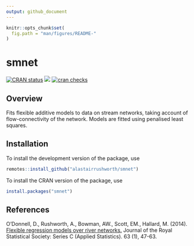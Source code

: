 ```yaml
---
output: github_document
---
```


```r
knitr::opts_chunk$set(
  fig.path = "man/figures/README-"
)
```


# smnet


[![CRAN status](https://www.r-pkg.org/badges/version/smnet)](https://cran.r-project.org/package=smnet)
[![](https://cranlogs.r-pkg.org/badges/smnet)](https://cran.r-project.org/package=smnet)
[![cran checks](https://cranchecks.info/badges/summary/smnet)](https://cran.r-project.org/web/checks/check_results_smnet.html)  


Overview
---

Fits flexible additive models to data on stream networks, taking account of flow-connectivity of the network.  Models are fitted using penalised least squares.


Installation 
---

To install the development version of the package, use
```r
remotes::install_github("alastairrushworth/smnet")
```

To install the CRAN version of the package, use
```r
install.packages("smnet")
```

References
---

O’Donnell, D., Rushworth, A., Bowman, AW., Scott, EM., Hallard, M. (2014). [Flexible regression models over river networks.](https://alastairrushworth.github.io/papers/flexible_regression_river_networks.pdf) Journal of the Royal Statistical Society: Series C (Applied Statistics). 63 (1), 47-63.

